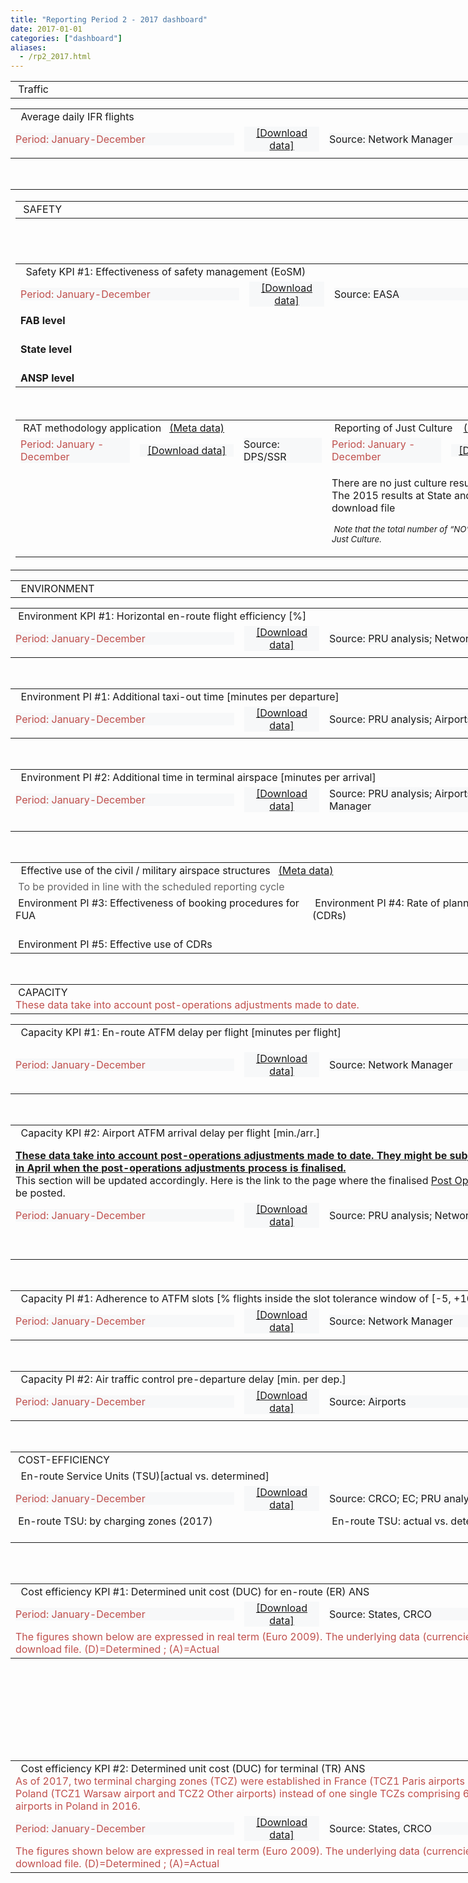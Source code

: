 ```yaml
---
title: "Reporting Period 2 - 2017 dashboard"
date: 2017-01-01
categories: ["dashboard"]
aliases:
  - /rp2_2017.html
---
```


<script type="text/javascript" src="http://www.google.com/jsapi"></script>
<script type="text/javascript">
// load the visualisation API
google.load('visualization', '1', {
    packages: ['corechart', 'controls']
});
</script>
<script type="text/javascript">
function drawVisualization() {

  // TRAFFIC - ERT FLTS - YY - CHART
    var crt_ertfltsYY = new google.visualization.ChartWrapper({
        chartType: 'ComboChart',
        containerId: 'crt_ertfltsYY',
        dataSourceUrl: 'https://docs.google.com/spreadsheets/d/1irxYqcplRYCCrMR8IuUE-qkcSM-jV_RJxioshC3cxUw/edit?usp=sharing&sheet=ERT_FLTS_YY&range=A5:E10',
        options: {
            width: 450,
            height: 170,
            chartArea: {
                left: 80,
                top: 30,
                width: '60%',
                height: '65%'
            },
            title: 'Average daily IFR flights (EU-wide)',
            titleTextStyle: {
                color: '#1F1F2E',
                fontSize: 12
            },
            legend: 'none',
            series: {
                0: {
                    type: 'bars',
                    color: '#7DD2F2',
                    targetAxisIndex: 0
                },
                1: {
                    type: 'lines',
                    color: '#B89470',
                    lineWidth: 2,
                    pointSize: 7,
                    targetAxisIndex: 1
                }
            },
            vAxes: {
                0: {
                    title: 'Avg. daily IFR flights',
                    titleTextStyle: {
                        color: '#1F1F2E',
                        fontSize: 11
                    },
                    minValue: 0.00,
                    textStyle: {
                        color: '#1F1F2E'
                    }
                },
                1: {
                    title: 'year on year (%)',
                    titleTextStyle: {
                        color: '#1F1F2E',
                        fontSize: 11
                    },
                    maxValue: 0.04,
                    textStyle: {
                        color: '#B89470'
                    }
                }
            }
        },
        view: {
            columns: [0, 3, 4],
            rows: [0, 1, 2, 3, 4]
        }
    });
    crt_ertfltsYY.draw();


  // TRAFFIC - ERT FLTS - MM - CHART
    var crt_ertfltsMM = new google.visualization.ChartWrapper({
        chartType: 'ComboChart',
        containerId: 'crt_ertfltsMM',
        dataSourceUrl: 'https://docs.google.com/spreadsheets/d/1irxYqcplRYCCrMR8IuUE-qkcSM-jV_RJxioshC3cxUw/edit?usp=sharing&sheet=ERT_FLTS_MM&range=A4:I64&tq=where%20I%3D1',
        options: {
            width: 450,
            height: 190,
            chartArea: {
                left: 80,
                top: 30,
                width: '60%',
                height: '60%'
            },
            title: 'Avg. daily IFR flights',
            titleTextStyle: {
                color: 'grey',
                fontSize: 12
            },
            legend: 'none',
            series: {
                0: {
                    type: 'bars',
                    color: '#7DD2F2',
                    targetAxisIndex: 0
                },
                1: {
                    type: 'lines',
                    color: '#B89470',
                    lineWidth: 2,
                    pointSize: 6,
                    targetAxisIndex: 1
                }
            },
            vAxes: {
                0: {
                    title: 'Avg. daily IFR flights',
                    titleTextStyle: {
                        color: '#1F1F2E',
                        fontSize: 11
                    },
                    minValue: 0.00,
                    textStyle: {
                        color: '#1F1F2E'
                    }
                },
                1: {
                    title: 'cum. change vs. prev. year (%)',
                    titleTextStyle: {
                        color: '#1F1F2E',
                        fontSize: 11
                    },
                    maxValue: 0.04,
                    textStyle: {
                        color: '#B89470'
                    }
                }
            }
        },
        view: {
            columns: [2, 6, 7]
        }
    });
    crt_ertfltsMM.draw();


  // TRAFFIC - ERT FLTS - TABLE
    var tbl_ertflts_YY = new google.visualization.ChartWrapper({
        chartType: 'Table',
        containerId: 'tbl_ertflts_YY',
        dataSourceUrl: 'https://docs.google.com/spreadsheets/d/1irxYqcplRYCCrMR8IuUE-qkcSM-jV_RJxioshC3cxUw/edit?usp=sharing&sheet=ERT_FLTS_LOC&range=A5:F15',
        options: {
            allowHtml: false,
            width: 470,
            height: 340
        },
        view: {
            columns: [0, 3, 4, 5]
        }
    });
    tbl_ertflts_YY.draw();


  // EoSM - YY - CHART - [EU_YY]
    var crt_EoSMYY_ST = new google.visualization.ChartWrapper({
        chartType: 'ComboChart',
        containerId: 'crt_EoSMYY_ST',
        dataSourceUrl: 'https://docs.google.com/spreadsheets/d/19pB4z4HWfkqmMbq3ViPkTJqcnI-JrFNIvToSR-KoRj4/edit?usp=sharing&sheet=EoSM_State_Score&range=A1:C31',
        options: {
            width: 475,
            height: 230,
            chartArea: {
                left: 50,
                top: 30,
                width: '85%',
                height: '50%'
            },
            title: 'Effectiveness of Safety Management score (State level)',
            titleTextStyle: {
                color: 'grey',
                fontSize: 12
            },
            legend: 'none',
            isStacked: 'true',
            seriesType: 'bars',
            colors: ['#7DD2F2'],
            vAxis: {
                title: 'EoSM score',
                titleTextStyle: {
                    color: 'grey',
                    fontSize: 11
                }
            },
            hAxis: {
                title: 'EASA verified results',
                titleTextStyle: {
                    color: 'grey',
                    fontSize: 11
                },
                type: 'string',
                slantedText: true,
                slantedTextAngle: 90,
                textStyle: {
                    color: 'grey',
                    fontSize: 10
                }
            }
        },
        view: {
            'columns': [0, 2]
        }
    });
    crt_EoSMYY_ST.draw();


  // EoSM - YY - CHART - [EU_YY]
    var crt_EoSMYY_AN = new google.visualization.ChartWrapper({
        chartType: 'ComboChart',
        containerId: 'crt_EoSMYY_AN',
        dataSourceUrl: 'https://docs.google.com/spreadsheets/d/19pB4z4HWfkqmMbq3ViPkTJqcnI-JrFNIvToSR-KoRj4/edit?usp=sharing&sheet=EoSM_ANSP_Score&range=A1:C32',
        options: {
            width: 475,
            height: 230,
            chartArea: {
                left: 50,
                top: 30,
                width: '85%',
                height: '50%'
            },
            title: 'Effectiveness of Safety Management score (ANSP level)',
            titleTextStyle: {
                color: 'grey',
                fontSize: 12
            },
            legend: 'none',
            isStacked: 'true',
            seriesType: 'bars',
            colors: ['#7DD2F2'],
            vAxis: {
                title: 'EoSM score',
                titleTextStyle: {
                    color: 'grey',
                    fontSize: 11
                }
            },
            hAxis: {
                title: 'Verified by NSAs',
                titleTextStyle: {
                    color: 'grey',
                    fontSize: 11
                },
                type: 'string',
                slantedText: true,
                slantedTextAngle: 90,
                textStyle: {
                    color: 'grey',
                    fontSize: 10
                }
            }
        },
        view: {
            'columns': [0, 2]
        }
    });
    crt_EoSMYY_AN.draw();

  // EoSM - YY - CHART - [TABLE FAB]
    var tbl_EOSM_FAB_1 = new google.visualization.ChartWrapper({
        chartType: 'Table',
        containerId: 'tbl_EOSM_FAB_1',
        dataSourceUrl: 'https://docs.google.com/spreadsheets/d/19pB4z4HWfkqmMbq3ViPkTJqcnI-JrFNIvToSR-KoRj4/edit?usp=sharing&sheet=EoSM_FAB_MIN_LEV&range=A3:K12',
        options: {
            header: true,
            allowHtml: true,
            width: 950,
            height: 150
        },
        view: {
            columns: [1, 2, 3, 4, 5, 6, 7, 8, 9, 10]
        }
    });
    tbl_EOSM_FAB_1.draw();


  // EoSM - YY - CHART - [TABLE STATE LEVEL]
    var tbl_EOSM_STA = new google.visualization.ChartWrapper({
        chartType: 'Table',
        containerId: 'tbl_EOSM_STA',
        dataSourceUrl: 'https://docs.google.com/spreadsheets/d/19pB4z4HWfkqmMbq3ViPkTJqcnI-JrFNIvToSR-KoRj4/edit?usp=sharing&sheet=EoSM_State_MIN_LEV&range=A3:J33',
        options: {
            header: true,
            allowHtml: true,
            width: 950,
            height: 150
        },
        view: {
            columns: [1, 3, 4, 5, 6, 7, 8, 9]
        }
    });
    tbl_EOSM_STA.draw();

  // EoSM - YY - CHART - [TABLE ANSP LEVEL]
    var tbl_EOSM_ANSP = new google.visualization.ChartWrapper({
        chartType: 'Table',
        containerId: 'tbl_EOSM_ANSP',
        dataSourceUrl: 'https://docs.google.com/spreadsheets/d/19pB4z4HWfkqmMbq3ViPkTJqcnI-JrFNIvToSR-KoRj4/edit?usp=sharing&sheet=EoSM_ANSP_MIN_LEV&range=A3:J34',
        options: {
            header: true,
            allowHtml: true,
            width: 950,
            height: 150
        },
        view: {
            columns: [1, 3, 4, 5, 6, 7, 8, 9]
        }
    });
    tbl_EOSM_ANSP.draw();


  // RAT - YY - CHART - [EU_YY]
    var Y15_crt_RAT = new google.visualization.ChartWrapper({
        chartType: 'ComboChart',
        containerId: 'Y15_crt_RAT',
        dataSourceUrl: 'https://docs.google.com/spreadsheets/d/1A1aCdQ8Oh4b6T_HETLiVHTlUq4FMV-0ZSO1QjOOCPOU/edit?usp=sharing&sheet=SES_RP2&range=A1:B6',
        options: {
            width: 475,
            height: 230,
            chartArea: {
                left: 50,
                top: 30,
                width: '85%',
                height: '50%'
            },
            title: ' % severity assessed with RAT (EU RP2 States)',
            titleTextStyle: {
                color: 'grey',
                fontSize: 12
            },
            legend: 'none',
            isStacked: 'true',
            seriesType: 'bars',
            colors: ['#7DD2F2'],
            vAxis: {
                title: '% severity assessed',
                titleTextStyle: {
                    color: 'grey',
                    fontSize: 11
                }
            },
            hAxis: {
                title: 'The State level results can be found in the download file',
                titleTextStyle: {
                    color: 'grey',
                    fontSize: 11
                },
                type: 'string',
                //slantedText:true,
                //slantedTextAngle: 0,
                textStyle: {
                    color: 'grey',
                    fontSize: 11
                }
            }
        },
        view: {
            'columns': [0, 1]
        }
    });
    Y15_crt_RAT.draw();




  // ENVIRONMENT - Horizontal flight efficiency - YY - CHART
    var crt_flteffYY = new google.visualization.ChartWrapper({
        chartType: 'ComboChart',
        containerId: 'crt_flteffYY',
        dataSourceUrl: 'https://docs.google.com/spreadsheets/d/1jygi-WIVP1LLVwXsBsSywIioxBb_Pud_HtRvSnCPocU/edit?usp=sharing&sheet=FLT_EFF_YY&range=A5:G10',
        options: {
            width: 450,
            height: 180,
            chartArea: {
                left: 50,
                top: 30,
                width: '55%',
                height: '60%'
            },
            title: 'Horiz. en-route flight efficiency (yearly)',
            titleTextStyle: {
                color: 'grey',
                fontSize: 11
            },
            legend: {
                position: 'right',
                textStyle: {
                    color: 'grey',
                    fontSize: 10
                }
            },
            series: {
                1: {
                    type: 'lines',
                    color: '#5D7CBA',
                    lineWidth: 1,
                    pointSize: 3
                },
                0: {
                    type: 'lines',
                    color: '#5D7CBA',
                    lineWidth: 1,
                    lineDashStyle: [6, 3]
                },
                3: {
                    type: 'lines',
                    color: '#c0504d',
                    lineWidth: 1,
                    pointSize: 4,
                    pointShape: 'diamond',
                },
                2: {
                    type: 'lines',
                    color: '#C0504D',
                    lineWidth: 1,
                    lineDashStyle: [6, 3]
                }
            },
            vAxis: {
                title: 'Inefficiency (%)',
                titleTextStyle: {
                    color: 'grey',
                    fontSize: 10
                },
                minValue: 0.02,
                maxValue: 0.06,
                viewWindow: {
                    min: 0.02,
                    max: 0.06
                },
                format: '0.0%'
            },
            hAxis: {
                title: 'Annual values for the SES-RP2 area',
                titleTextStyle: {
                    color: 'grey',
                    fontSize: 10
                }
            }
        },
        view: {
            columns: [1, 3, 4, 5, 6],
            rows: [0, 1, 2, 3, 4]
        }
    });
    crt_flteffYY.draw();


  // ENVIRONMENT - Horizontal flight efficiency - MM - CHART
    var crt_flteffMM = new google.visualization.ChartWrapper({
        chartType: 'LineChart',
        containerId: 'crt_flteffMM',
        dataSourceUrl: 'https://docs.google.com/spreadsheets/d/1jygi-WIVP1LLVwXsBsSywIioxBb_Pud_HtRvSnCPocU/edit?usp=sharing&sheet=FLT_EFF_MM&range=A5:F65&tq=where%20F%3D1',
        options: {
            width: 450,
            height: 190,
            chartArea: {
                left: 50,
                top: 30,
                width: '55%',
                height: '50%'
            },
            title: 'Horiz. en-route flight efficiency (monthly)',
            titleTextStyle: {
                color: 'grey',
                fontSize: 11
            },
            legend: {
                position: 'right',
                textStyle: {
                    color: 'grey',
                    fontSize: 10
                }
            },
            series: {
                0: {
                    type: 'lines',
                    color: '#c0504d',
                    lineWidth: 1,
                    pointSize: 4,
                    pointShape: 'diamond'
                },
                1: {
                    type: 'lines',
                    color: '#5D7CBA',
                    lineWidth: 1,
                    pointSize: 3
                }
            },
            vAxis: {
                title: 'Inefficiency (%)',
                titleTextStyle: {
                    color: 'grey',
                    fontSize: 10
                },
                minValue: 0.02,
                maxValue: 0.06,
                viewWindow: {
                    min: 0.02,
                    max: 0.06
                },
                format: '0.0%'
            },
            hAxis: {
                title: 'Monthly values for the SES-RP2 area',
                titleTextStyle: {
                    color: 'grey',
                    fontSize: 10
                },
                type: 'string',
                slantedText: true,
                slantedTextAngle: 40,
                textStyle: {
                    fontSize: 11
                }
            }
        },
        view: {
            'columns': [0, 3, 4]
        }
    });
    crt_flteffMM.draw();

  // ENVIRONMENT - Horizontal flight efficiency - TABLE
    var tbl_ert_flteff = new google.visualization.ChartWrapper({
        chartType: 'Table',
        containerId: 'tbl_ert_flteff',
        dataSourceUrl: 'https://docs.google.com/spreadsheets/d/1jygi-WIVP1LLVwXsBsSywIioxBb_Pud_HtRvSnCPocU/edit?usp=sharing&sheet=ERT_FLT_EFF_FAB&range=A5:E15&hl=en_GB',
        options: {
            allowHtml: true,
            width: 470,
            height: 360,
            //style: {fontSize: 9}
        },
        view: {
            columns: [0, 2, 3, 4]
        }
    });
    tbl_ert_flteff.draw();

  // ENVIRONMENT - ASMA DLY - LOC - TABLE
    var tbl_ASMAdly_LOC = new google.visualization.ChartWrapper({
        chartType: 'Table',
        containerId: 'tbl_ASMAdly_LOC',
        dataSourceUrl: 'https://docs.google.com/spreadsheets/d/1FQzn2r-KuHO5WG6RhB6k096fSbkGOvk6yA7diM-YfnA/edit?usp=sharing&sheet=ASMA_LOC&range=A5:F35',
        options: {
            allowHtml: false,
            width: 470,
            height: 280
        },
        view: {
            columns: [0, 5, 1]
        }
    });
    tbl_ASMAdly_LOC.draw();
    // ENVIRONMENT - ASMA DLY - APT - TABLE
    var tbl_ASMAdly_APT = new google.visualization.ChartWrapper({
        chartType: 'Table',
        containerId: 'tbl_ASMAdly_APT',
        dataSourceUrl: 'https://docs.google.com/spreadsheets/d/1FQzn2r-KuHO5WG6RhB6k096fSbkGOvk6yA7diM-YfnA/edit?usp=sharing&sheet=ASMA_APT&range=A5:G180',
        options: {
            allowHtml: false,
            width: 470,
            height: 280
        },
        view: {
            columns: [1, 2, 0, 3]
        }
    });
    tbl_ASMAdly_APT.draw();

  // ENVIRONMENT - TAXI OUT DLY - LOC - TABLE
    var tbl_txdly_LOC = new google.visualization.ChartWrapper({
        chartType: 'Table',
        containerId: 'tbl_txdly_LOC',
        dataSourceUrl: 'https://docs.google.com/spreadsheets/d/1q0a--hK6AK_X5fCzStvvEk32GHNMvbfTkSkaH9_ihbQ/edit?usp=sharing&sheet=TxOut_LOC&range=A5:F35',
        options: {
            allowHtml: false,
            width: 470,
            height: 280
        },
        view: {
            columns: [0, 5, 1]
        }
    });
    tbl_txdly_LOC.draw();
    // ENVIRONMENT - TAXI OUT DLY - APT - TABLE
    var tbl_txdly_APT = new google.visualization.ChartWrapper({
        chartType: 'Table',
        containerId: 'tbl_txdly_APT',
        dataSourceUrl: 'https://docs.google.com/spreadsheets/d/1q0a--hK6AK_X5fCzStvvEk32GHNMvbfTkSkaH9_ihbQ/edit?usp=sharing&sheet=TxOut_APT&range=A5:G180',
        options: {
            allowHtml: false,
            width: 470,
            height: 280
        },
        view: {
            columns: [1, 2, 0, 3]
        }
    });
    tbl_txdly_APT.draw();

  // CAPACITY - En-route ATFM delay - YY - CHART
    var crt_ertdlyYY = new google.visualization.ChartWrapper({
        chartType: 'ComboChart',
        containerId: 'crt_ertdlyYY',
        dataSourceUrl: 'https://docs.google.com/spreadsheets/d/1KjsIaZ5PjsgYbaeS83ZuY3tMh6EdE94shNT547y58H0/edit?usp=sharing&alt=json&sheet=ERT_ATFM_YY&range=A5:F10',
        options: {
            width: 450,
            height: 160,
            chartArea: {
                left: 50,
                top: 30,
                width: '55%',
                height: '60%'
            },
            title: 'En-route ATFM delays (SES RP2 area)',
            titleTextStyle: {
                color: 'grey',
                fontSize: 11
            },
            legend: {
                position: 'right',
                textStyle: {
                    color: 'grey',
                    fontSize: 10
                }
            },
            isStacked: 'true',
            series: {
                1: {
                    type: 'bars',
                    color: '#7DD2F2'
                },
                0: {
                    type: 'lines',
                    color: 'D80032',
                    lineWidth: 0.5,
                    pointSize: 7
                }
            },
            vAxis: {
                title: 'minutes per flight',
                format: '0.00',
                titleTextStyle: {
                    color: 'grey',
                    fontSize: 10
                }
            }
        },
        view: {
            'columns': [0, 4, 1]
        }
    });
    crt_ertdlyYY.draw();

  // CAPACITY - En-route ATFM delay - MM - CHART
    var crt_ertdlyMM = new google.visualization.ChartWrapper({
        chartType: 'ComboChart',
        containerId: 'crt_ertdlyMM',
        dataSourceUrl: 'https://docs.google.com/spreadsheets/d/1KjsIaZ5PjsgYbaeS83ZuY3tMh6EdE94shNT547y58H0/edit?usp=sharing&sheet=ERT_ATFM_MM&range=A5:G65&tq=where%20G%3D1',
        options: {
            width: 450,
            height: 190,
            chartArea: {
                left: 80,
                top: 30,
                width: '60%',
                height: '60%'
            },
            title: 'En-route ATFM delays (SES RP2 Area)',
            titleTextStyle: {
                color: 'grey',
                fontSize: 11
            },
            legend: {
                position: 'right',
                textStyle: {
                    color: 'grey',
                    fontSize: 10
                }
            },
            isStacked: 'true',
            series: {
                0: {
                    type: 'lines',
                    color: '#5D7CBA',
                    lineWidth: 1,
                    pointSize: 6
                },
                1: {
                    type: 'bars',
                    color: '#7DD2F2'
                }
            },
            vAxis: {
                title: 'minutes per flight',
                format: '0.00',
                titleTextStyle: {
                    color: 'grey',
                    fontSize: 10
                }
            }
        },
        view: {
            'columns': [1, 5, 2]
        }
    });
    crt_ertdlyMM.draw();

  // ERT ATFM DLY - YY EU wide - TABLE
    var tbl_ertdly_YYtgt = new google.visualization.ChartWrapper({
        chartType: 'Table',
        containerId: 'tbl_ertdly_YYtgt',
        dataSourceUrl: 'https://docs.google.com/spreadsheets/d/1KjsIaZ5PjsgYbaeS83ZuY3tMh6EdE94shNT547y58H0/edit?usp=sharing&sheet=ERT_ATFM_LOC&range=A5:F15&hl=en_GB',
        options: {
            allowHtml: false,
            width: 470,
            height: 280
        },
        view: {
            columns: [0, 1, 4, 5]
        }
    });
    tbl_ertdly_YYtgt.draw();

  // CAPACITY - Airport ATFM arrival delay - YY - CHART
    var crt_aptATFMsesYY = new google.visualization.ChartWrapper({
        chartType: 'ComboChart',
        containerId: 'crt_aptATFMsesYY',
        dataSourceUrl: 'https://docs.google.com/spreadsheets/d/1B7Z0zh1I1ghhK6WwN_YfeWA5rRFlTbFVZgeGr2_mw7M/edit?usp=sharing&sheet=APT_ATFM_SES_YY&range=A5:D10',
        options: {
            width: 450,
            height: 190,
            chartArea: {
                left: 80,
                top: 30,
                width: '60%',
                height: '60%'
            },
            title: 'Airport ATFM arrival delays (SES-RP2 airports)',
            titleTextStyle: {
                color: 'grey',
                fontSize: 11
            },
            legend: {
                position: 'right',
                textStyle: {
                    color: 'grey',
                    fontSize: 10
                }
            },
            isStacked: 'true',
            seriesType: 'bars',
            colors: ['#7DD2F2'],
            vAxis: {
                title: 'minutes per arrival',
                format: '0.00',
                titleTextStyle: {
                    color: 'grey',
                    fontSize: 10
                }
            }
        },
        view: {
            columns: [0, 1],
            rows: [0, 1, 2, 3, 4]
        }
    });
    crt_aptATFMsesYY.draw();

  // CAPACITY - Airport ATFM arrival delay - MM - CHART
    var crt_aptATFMsesMM = new google.visualization.ChartWrapper({
        chartType: 'ComboChart',
        containerId: 'crt_aptATFMsesMM',
        dataSourceUrl: 'https://docs.google.com/spreadsheets/d/1B7Z0zh1I1ghhK6WwN_YfeWA5rRFlTbFVZgeGr2_mw7M/edit?usp=sharing&sheet=APT_ATFM_SES_MM&range=A5:G65&tq=where%20G%3D1',
        options: {
            width: 450,
            height: 190,
            chartArea: {
                left: 80,
                top: 30,
                width: '60%',
                height: '60%'
            },
            title: 'Airport arr. ATFM delays (SES-RP2 airports)',
            titleTextStyle: {
                color: 'grey',
                fontSize: 11
            },
            legend: {
                position: 'right',
                textStyle: {
                    color: 'grey',
                    fontSize: 10
                }
            },
            isStacked: 'true',
            series: {
                0: {
                    type: 'lines',
                    color: '#5D7CBA',
                    lineWidth: 1,
                    pointSize: 6
                },
                1: {
                    type: 'bars',
                    color: '#7DD2F2'
                }
            },
            vAxis: {
                title: 'minutes per arrival',
                format: '0.00',
                titleTextStyle: {
                    color: 'grey',
                    fontSize: 10
                }
            }
        },
        view: {
            'columns': [1, 5, 2]
        }
    });
    crt_aptATFMsesMM.draw();

  // CAPACITY - Airport ATFM arrival delay - LOC - TABLE
    var tbl_aptATFM_LOC = new google.visualization.ChartWrapper({
        chartType: 'Table',
        containerId: 'tbl_aptATFM_LOC',
        dataSourceUrl: 'https://docs.google.com/spreadsheets/d/1B7Z0zh1I1ghhK6WwN_YfeWA5rRFlTbFVZgeGr2_mw7M/edit?usp=sharing&sheet=APT_ATFM_LOC&range=A5:G35',
        options: {
            allowHtml: true,
            width: 470,
            height: 280
        },
        view: {
            columns: [0, 1, 2, 3, 4]
        }
    });
    tbl_aptATFM_LOC.draw();

  // CAPACITY - Airport ATFM arrival delay - APT - TABLE
    var tbl_aptATFM_APT = new google.visualization.ChartWrapper({
        chartType: 'Table',
        containerId: 'tbl_aptATFM_APT',
        dataSourceUrl: 'https://docs.google.com/spreadsheets/d/1B7Z0zh1I1ghhK6WwN_YfeWA5rRFlTbFVZgeGr2_mw7M/edit?usp=sharing&sheet=APT_ATFM_APT&range=A5:F180',
        options: {
            allowHtml: true,
            width: 470,
            height: 280
        },
        view: {
            columns: [1, 2, 0, 3]
        }
    });
    tbl_aptATFM_APT.draw();

  // CAPACITY - Airport ATFM slot adherence LOC - TABLE
    var tbl_aptATFMADH_LOC = new google.visualization.ChartWrapper({
        chartType: 'Table',
        containerId: 'tbl_aptATFMADH_LOC',
        dataSourceUrl: 'https://docs.google.com/spreadsheets/d/1rCprGOBrpqwD8SSsV5buVCOmtkpURwFgS5cnC1gqENE/edit?usp=sharing&sheet=APT_ATFM_ADH_LOC&range=A5:B35',
        options: {
            allowHtml: true,
            width: 470,
            height: 280
        },
        view: {
            columns: [0, 1]
        }
    });
    tbl_aptATFMADH_LOC.draw();

  // CAPACITY - Airport ATFM slot adherence APT - TABLE
    var tbl_aptATFMADH_APT = new google.visualization.ChartWrapper({
        chartType: 'Table',
        containerId: 'tbl_aptATFMADH_APT',
        dataSourceUrl: 'https://docs.google.com/spreadsheets/d/1rCprGOBrpqwD8SSsV5buVCOmtkpURwFgS5cnC1gqENE/edit?usp=sharing&sheet=APT_ATFM_ADH_APT&range=A5:D180',
        options: {
            allowHtml: true,
            width: 470,
            height: 280
        },
        view: {
            columns: [1, 2, 0, 3]
        }
    });
    tbl_aptATFMADH_APT.draw();

  // CAPACITY - Airport ATC pre-departure LOC - TABLE
    var tbl_aptATC_LOC = new google.visualization.ChartWrapper({
        chartType: 'Table',
        containerId: 'tbl_aptATC_LOC',
        dataSourceUrl: 'https://docs.google.com/spreadsheets/d/12f_aNGxMAQAMKpPHaUVGZkNgc1L6e4t7zTeug19j8kU/edit?usp=sharing&sheet=APT_ATC_PRE_LOC&range=A5:E35',
        options: {
            allowHtml: true,
            width: 470,
            height: 280
        },
        view: {
            columns: [0, 4, 1]
        }
    });
    tbl_aptATC_LOC.draw();

  // CAPACITY - Airport ATC pre-departure APT - TABLE
    var tbl_aptATC_APT = new google.visualization.ChartWrapper({
        chartType: 'Table',
        containerId: 'tbl_aptATC_APT',
        dataSourceUrl: 'https://docs.google.com/spreadsheets/d/12f_aNGxMAQAMKpPHaUVGZkNgc1L6e4t7zTeug19j8kU/edit?usp=sharing&sheet=APT_ATC_PRE_APT&range=A5:F180',
        options: {
            allowHtml: true,
            width: 470,
            height: 280
        },
        view: {
            columns: [1, 2, 0, 3]
        }
    });
    tbl_aptATC_APT.draw();

  // ERT SU - TABLE
    var tbl_ertSU = new google.visualization.ChartWrapper({
        chartType: 'Table',
        containerId: 'tbl_ertSU',
        dataSourceUrl: 'https://docs.google.com/spreadsheets/d/1BUqYI3us2fMQ089B4E1D_CAoVyodDPasr1ZwmCgy19o/edit?usp=sharing&sheet=ERT_SU_CZ&range=A5:I36',
        options: {
            allowHtml: true,
            width: 470,
            height: 400
        },
        view: {
            columns: [0, 3, 6, 8, 5]
        }
    });
    tbl_ertSU.draw();

  // ERT SU - YY - CHART vs target - [EU_YY]
    var crt_ertSUYYvstgt = new google.visualization.ChartWrapper({
        chartType: 'ComboChart',
        containerId: 'crt_ertSUYYvstgt',
        dataSourceUrl: 'https://docs.google.com/spreadsheets/d/1BUqYI3us2fMQ089B4E1D_CAoVyodDPasr1ZwmCgy19o/edit?usp=sharing&sheet=ERT_SU_CZ&range=A5:I36',
        options: {
            width: 475,
            height: 400,
            chartArea: {
                left: 55,
                top: 30,
                width: '80%',
                height: '50%'
            },
            titleTextStyle: {
                color: 'grey',
                fontSize: 12
            },
            legend: {
                position: 'bottom',
                textStyle: {
                    color: 'grey',
                    fontSize: 10
                }
            },
            series: {
                0: {
                    type: 'bars',
                    color: '#7DD2F2'
                }
            },
            vAxis: {
                title: 'actual vs. determined ERT SU',
                format: '0%',
                viewWindow: {
                    min: -0.05,
                    max: 0.25
                },
                textStyle: {
                    color: 'grey',
                    fontSize: 11
                },
                titleTextStyle: {
                    color: 'grey',
                    fontSize: 10
                }
            },
            hAxis: {
                slantedTextAngle: 90,
                textStyle: {
                    color: 'grey',
                    fontSize: 10
                }
            }
        },
        view: {
            'columns': [0, 8]
        }
    });
    crt_ertSUYYvstgt.draw();


 // ER CEF - STATE - TABLE
    var tbl_ertcef_state = new google.visualization.ChartWrapper({
        chartType: 'Table',
        containerId: 'tbl_ertcef_state',
        dataSourceUrl: 'https://docs.google.com/spreadsheets/d/1sLZs7-p6Dkd0ojG0BWWf2z5JvN5Bj6rYK4r4jwSyW0o/edit?usp=sharing&sheet=ERT_CEF_STATE&range=A2:AJ32&hl=en_GB',
        options: {
            allowHtml: true,
            width: 950,
            height: 280
        },
        view: {columns: [0, 29, 30,31,33,34,35]}
    });
    tbl_ertcef_state.draw();

 // ER CEF - FAB - TABLE
    var tbl_ertcef_fab = new google.visualization.ChartWrapper({
        chartType: 'Table',
        containerId: 'tbl_ertcef_fab',
        dataSourceUrl: 'https://docs.google.com/spreadsheets/d/1sLZs7-p6Dkd0ojG0BWWf2z5JvN5Bj6rYK4r4jwSyW0o/edit?usp=sharing&sheet=ERT_CEF_FAB&range=A2:N11&hl=en_GB',
        options: {
            allowHtml: true,
            width: 950,
            height: 270
        },
        view: {columns: [0, 7, 8, 9,11,12,13]}
    });
    tbl_ertcef_fab.draw();

 // TRM CEF - TCZ - TABLE
    var tbl_trcef_state = new google.visualization.ChartWrapper({
        chartType: 'Table',
        containerId: 'tbl_trcef_state',
        dataSourceUrl: 'https://docs.google.com/spreadsheets/d/133Rt4K9bHWXj1Mj1an4fACbDQVWAFGuuQHwAgkxa81U/edit?usp=sharing&sheet=TRM_CEF_STATE&range=A2:AJ37&hl=en_GB',
        options: {
            allowHtml: true,
            width: 950,
            height: 280
        },
        view: {columns: [0, 29, 30,31,33,34,35]}
    });
    tbl_trcef_state.draw();

 // TRM CEF - FAB - TABLE
    var tbl_trcef_fab = new google.visualization.ChartWrapper({
        chartType: 'Table',
        containerId: 'tbl_trcef_fab',
        dataSourceUrl: 'https://docs.google.com/spreadsheets/d/133Rt4K9bHWXj1Mj1an4fACbDQVWAFGuuQHwAgkxa81U/edit?usp=sharing&sheet=TRM_CEF_FAB&range=A2:N11&hl=en_GB',
        options: {
            allowHtml: true,
            width: 950,
            height: 270
        },
        view: {columns: [0, 7, 8, 9,11,12,13]}
    });
    tbl_trcef_fab.draw();

}
google.setOnLoadCallback(drawVisualization)
</script>

<table style="text-align: left; width: 950px;" border="0" cellpadding="2" cellspacing="2">
<tbody>
<tr>
<td colspan="2" rowspan="1" style="width: 950px">
<div class="head2">&nbsp;Traffic</div>
</td>
</tr>
<table style="width: 950px;" border="0" cellpadding="1" cellspacing="1">
<tbody>
<tr>
<td colspan="4" rowspan="1">
<div class="head3">&nbsp; Average daily IFR flights</div>
</td>
</tr>
<tr>
<td>
<div style="width: 350px; text-align: left; background-color:#f7f8f9; vertical-align: top;" class="data-period"> <span style="color:#C0504D;">
Period: January-December</span></div>
</td>
<td>
<div style="width: 120px; text-align: center; background-color:#f7f8f9; vertical-align: top;"><span style="color: rgb(102, 102, 102);">
<a href="https://docs.google.com/spreadsheets/d/1irxYqcplRYCCrMR8IuUE-qkcSM-jV_RJxioshC3cxUw/edit?usp=sharing&hl=en_GB" target="_blank">[Download data]</a>
</span></div>
</td>
<td>
<div style="width: 350px; text-align: left; background-color:#f7f8f9; vertical-align: top;" class="data-source">
Source: Network Manager</div>
</td>
<td>
<div style="width: 120px; text-align: center; background-color:#f7f8f9; vertical-align: top;"> <span style="color: rgb(102, 102, 102);">
<a href="http://prudata.webfactional.com/wiki/index.php/Minutes_of_en_route_ATFM_delay_per_flight" target="_blank">[Meta data]</a>
</span></div>
</td>
</tr>
<tr>
<td colspan="2" rowspan="1" style="width: 475px; vertical-align: top;">
<div style="float: left;" id="crt_ertfltsYY"></div>
<div style="float: left;" id="crt_ertfltsMM"></div>
<td colspan="2" rowspan="1" style="width: 475px; vertical-align: top;">
<div style="float: top;" id="tbl_ertflts_YY"></div>
</tr>
</tbody>
</table>
<br>
</tbody>
</table>


<table style="text-align: left; width: 950px;" border="0" cellpadding="2" cellspacing="2">
<tbody>
<tr>
<td colspan="4" rowspan="1" style="width: 950px">


<table style="text-align: left; width: 950px;" border="0" cellpadding="2" cellspacing="2">
<tbody>
<tr>
<td colspan="4" rowspan="1" style="width: 950px">
<div class="head2">&nbsp;SAFETY</div>
</td>
</tr>
<table style="width: 950px;" border="0" cellpadding="1" cellspacing="1">
<tbody>
<tr>
<td colspan="4" rowspan="1">
<div class="head3">&nbsp; Safety KPI #1: Effectiveness of safety management (EoSM)</div>
</td>
</tr>
<tr>
<td>
<div style="width: 350px; text-align: left; background-color:#f7f8f9; vertical-align: top;" class="data-period"> <span style="color:#C0504D;">
Period: January-December</span></div>
</td>
<td>
<div style="width: 120px; text-align: center; background-color:#f7f8f9; vertical-align: top;"><span style="color: rgb(102, 102, 102);">
<a href="https://docs.google.com/spreadsheets/d/19pB4z4HWfkqmMbq3ViPkTJqcnI-JrFNIvToSR-KoRj4/edit?usp=sharing" target="_blank">[Download data]</a>
</span></div>
</td>
<td>
<div style="width: 350px; text-align: left; background-color:#f7f8f9; vertical-align: top;" class="data-source">
Source: EASA</div>
</td>
<td>
<div style="width: 120px; text-align: center; background-color:#f7f8f9; vertical-align: top;"> <span style="color: rgb(102, 102, 102);">
<a href="http://prudata.webfactional.com/wiki/index.php/Effectiveness_of_safety_management" target="_blank">[Meta data]</a>
</span></div>
</td>
</tr>
<tr>
<td colspan="2" rowspan="1" style="width: 475px; vertical-align: top;">
<div style="float: top;" id="crt_EoSMYY_ST"></div>
<td colspan="2" rowspan="1" style="width: 475px; vertical-align: top;">
<div style="float: top;" id="crt_EoSMYY_AN"></div>
</td>
</tr>
<tr>
<td colspan="4" rowspan="1" style="width: 950px; vertical-align: top;">
<div><b>FAB level</b></div>
<div style="float: top;" id="tbl_EOSM_FAB_1"></div>
</tr>
<br>
<tr>
<td colspan="4" rowspan="1" style="width: 950px; vertical-align: top;">
<br>
<div><b>State level</b></div>
<div style="float: top;" id="tbl_EOSM_STA"></div>
</td>
</tr>
<tr>
<td colspan="4" rowspan="1" style="width: 950px; vertical-align: top;">
<br>
<div><b>ANSP level</b></div>
<div style="float: top;" id="tbl_EOSM_ANSP"></div>
</td>
<br>
</tr>
</tbody>
</table>
<table style="text-align: left; width: 950px;" border="0" cellpadding="2" cellspacing="2">
<tbody>
<br>
<tr>
<td colspan="3" rowspan="1" style="width: 475px, text-align: center; vertical-align: top;">
<div class="head4">&nbsp;RAT methodology application&nbsp;&nbsp;
<a href="http://prudata.webfactional.com/wiki/index.php/RAT_methodology_application" target="_blank">(Meta data)</a></div>
</td>
<td colspan="3" rowspan="1" style="width: 475px, text-align: center; vertical-align: top;">
<div class="head4">&nbsp;Reporting of Just Culture &nbsp;&nbsp;
<a href="http://prudata.webfactional.com/wiki/index.php/Reporting_of_Just_Culture" target="_blank">(Meta data)</a> </div>
</td>
</tr>
<tr>
<td>
<div style="width: 175px; text-align: left; background-color:#f7f8f9; vertical-align: top;" class="data-period"> <span style="color:#C0504D;">
Period: January - December</span></div>
</td>
<td>
<div style="width: 150px; text-align: center; background-color:#f7f8f9; vertical-align: top;"><span style="color: rgb(102, 102, 102);">
<a href="https://docs.google.com/spreadsheets/d/1A1aCdQ8Oh4b6T_HETLiVHTlUq4FMV-0ZSO1QjOOCPOU/edit?usp=sharing" target="_blank">[Download data]</a>
</span></div>
</td>
<td>
<div style="width: 125px; text-align: left; background-color:#f7f8f9; vertical-align: top;" class="data-source">Source: DPS/SSR</div>
</td>
<td>
<div style="width: 175px; text-align: left; background-color:#f7f8f9; vertical-align: top;" class="data-period"> <span style="color:#C0504D;">
Period: January - December</span></div>
</td>
<td>
<div style="width: 150px; text-align: center; background-color:#f7f8f9; vertical-align: top;"><span style="color: rgb(102, 102, 102);">
<a href="https://docs.google.com/spreadsheets/d/1aiFTNKTRGqtGC0pjHHW9mfRMltVPXEIU1qyUHFiPoT0/edit?usp=sharing" target="_blank">[Download data]</a>
</span></div>
</td>
<td>
<div style="width: 125px; text-align: left; background-color:#f7f8f9; vertical-align: top;" class="data-source">Source: EASA</div>
</td>
</tr>
<tr>
<td colspan="3" rowspan="1">
<div style="float: top;" id="Y15_crt_RAT"></div>
</td>
<td colspan="3" rowspan="1">
<div style="text-align: left; vertical-align: top">
<p>There are no just culture results at European wide level.
<br>The 2015 results at State and ANSP level can be found in the download file</p>
<p><small><i>&nbsp;Note that the total number of "NO" answers may not reflect an absence of Just Culture.</i></small></p>
</div>
</td>
</tr>
</tbody>
</table>
</tbody>
</table>



<table style="text-align: left; width: 950px;" border="0" cellpadding="2" cellspacing="2">
<tbody>
<tr>
<td colspan="4" rowspan="1" style="width: 950px">
<div class="head2">&nbsp; ENVIRONMENT</div>
</td>
</tr>
<table style="width: 950px;" border="0" cellpadding="1" cellspacing="1">
<tbody>
<tr>
<td colspan="4" rowspan="1">
<div class="head3">&nbsp;Environment KPI #1: Horizontal en-route flight efficiency [%]</div>
</td>
</tr>
<tr>
<td>
<div style="width: 350px; text-align: left; background-color:#f7f8f9; vertical-align: top;" class="data-period"> <span style="color:#C0504D;">
Period: January-December</span></div>
</td>
<td>
<div style="width: 120px; text-align: center; background-color:#f7f8f9; vertical-align: top;"><span style="color: rgb(102, 102, 102);">
<a href="https://docs.google.com/spreadsheets/d/1jygi-WIVP1LLVwXsBsSywIioxBb_Pud_HtRvSnCPocU/edit?usp=sharing&hl=en_GB" target="_blank">[Download data]</a>
</span></div>
</td>
<td>
<div style="width: 350px; text-align: left; background-color:#f7f8f9; vertical-align: top;" class="data-source">
Source: PRU analysis; Network Manager</div>
</td>
<td>
<div style="width: 120px; text-align: center; background-color:#f7f8f9; vertical-align: top;"> <span style="color: rgb(102, 102, 102);">
<a href="http://prudata.webfactional.com/wiki/index.php/Average_horizontal_en-route_inefficiency" target="_blank">[Meta data]</a>
</span></div>
</td>
</tr>
<tr>
<td colspan="2" rowspan="1" style="width: 475px; vertical-align: top;">
<div style="float: left;" id="crt_flteffYY"></div>
<div style="float: left;" id="crt_flteffMM"></div>
<td colspan="2" rowspan="1" style="width: 475px; vertical-align: top;">
<div style="float: top;" id="tbl_ert_flteff"></div>
</tr>
</tbody>
</table>
<br>
<table style="width: 950px;" border="0" cellpadding="1" cellspacing="1">
<tbody>
<tr>
<td colspan="4" rowspan="1">
<div class="head3">&nbsp; Environment PI #1: Additional taxi-out time [minutes per departure]</div>
<span style="color:#C0504D;"></span>
</td>
</tr>
<tr>
<td>
<div style="width: 350px; text-align: left; background-color:#f7f8f9; vertical-align: top;" class="data-period"> <span style="color:#C0504D;">
Period: January-December</span></div>
</td>
<td>
<div style="width: 120px; text-align: center; background-color:#f7f8f9; vertical-align: top;"><span style="color: rgb(102, 102, 102);">
<a href="https://docs.google.com/spreadsheets/d/1q0a--hK6AK_X5fCzStvvEk32GHNMvbfTkSkaH9_ihbQ/edit?usp=sharing&hl=en_GB" target="_blank">[Download data]</a>
</span></div>
</td>
<td>
<div style="width: 350px; text-align: left; background-color:#f7f8f9; vertical-align: top;">
Source: PRU analysis; Airports</div>
</td>
<td>
<div style="width: 120px; text-align: center; background-color:#f7f8f9; vertical-align: top;"> <span style="color: rgb(102, 102, 102);">
<a href="http://prudata.webfactional.com/wiki/index.php/Additional_time_in_taxi-out_phase" target="_blank">[Meta data]</a>
</span></div>
</td>
</tr>
<tr>
<td colspan="2" rowspan="1" style="width: 475px; vertical-align: top;">
<div style="float: top;" id="tbl_txdly_LOC"></div>
<td colspan="2" rowspan="1" style="width: 475px; vertical-align: top;">
<div style="float: top;" id="tbl_txdly_APT"></div>
</td>
</tr>
</tbody>
</table>
<br>
<table style="width: 950px;" border="0" cellpadding="1" cellspacing="1">
<tbody>
<tr>
<td colspan="4" rowspan="1">
<div class="head3">&nbsp; Environment PI #2: Additional time in terminal airspace [minutes per arrival]</div>
<span style="color:#C0504D;"></span>
</td>
</tr>
<tr>

<td>
<div style="width: 350px; text-align: left; background-color:#f7f8f9; vertical-align: top;" class="data-period"> <span style="color:#C0504D;">
Period: January-December</span></div>
</td>
<td>
<div style="width: 120px; text-align: center; background-color:#f7f8f9; vertical-align: top;"><span style="color: rgb(102, 102, 102);">
<a href="https://docs.google.com/spreadsheets/d/1FQzn2r-KuHO5WG6RhB6k096fSbkGOvk6yA7diM-YfnA/edit?usp=sharing&hl=en_GB" target="_blank">[Download data]</a>
</span></div>
</td>
<td>
<div style="width: 350px; text-align: left; background-color:#f7f8f9; vertical-align: top;" class="data-source">
Source: PRU analysis; Airports; Network Manager</div>
</td>
<td>
<div style="width: 120px; text-align: center; background-color:#f7f8f9; vertical-align: top;"> <span style="color: rgb(102, 102, 102);">
<a href="http://prudata.webfactional.com/wiki/index.php/Arrival_sequencing_and_metering_area_%28ASMA%29_additional_time" target="_blank">[Meta data]</a>
</span></div>
</td>
</tr>
<tr>
<td colspan="2" rowspan="1" style="width: 475px; vertical-align: top;">
<div style="float: top;" id="tbl_ASMAdly_LOC"></div>
<br> </td>
<td colspan="2" rowspan="1" style="width: 475px; vertical-align: top;">
<div style="float: top" id="tbl_ASMAdly_APT"></div>
<br> </td>
</tr>
</tbody>
</table>
<br>
<table style="width: 950px;" border="0" cellpadding="1" cellspacing="1">
<tbody>
<tr>
<td colspan="4" rowspan="1">
<div class="head3">&nbsp; Effective use of the civil / military airspace structures&nbsp;&nbsp;
<a href="http://prudata.webfactional.com/wiki/index.php/Effective_use_of_the_civil_/_military_airspace_structures" target="_blank">(Meta data)</a></div>
</td>
</tr>
<tr>
<td colspan="4" rowspan="1" style="width: 950px">
<div style="text-align: left; vertical-align: top;"><span style="color: rgb(102, 102, 102);">&nbsp;To be provided in line with the scheduled reporting cycle</span></div>
</td>
</tr>
<tr>
<td colspan="2" rowspan="1" style="width: 475px; vertical-align: top;">
<div class="head4">&nbsp;Environment PI #3: Effectiveness of booking procedures for FUA</div>
<div style="text-align: left; vertical-align: top;">
<span style="color: rgb(102, 102, 102);"> </span></div>
<td colspan="2" rowspan="1" style="width: 475px; vertical-align: top;">
<div class="head4">&nbsp;Environment PI #4: Rate of planning of conditional routes (CDRs)</div>
<div style="text-align: left; vertical-align: top;">
<span style="color: rgb(102, 102, 102);"><br>
</span></div>
</tr>
<tr>
<td colspan="2" rowspan="1" style="width: 475px; vertical-align: top;">
<div class="head4">&nbsp;Environment PI #5: Effective use of CDRs</div>
<div style="text-align: left; vertical-align: top;">
<span style="color: rgb(102, 102, 102);"> </span></div>
<td colspan="2" rowspan="1" style="width: 475px; vertical-align: top;">
<div class="head4"></div>
<div style="text-align: left; vertical-align: top;">
<span style="color: rgb(102, 102, 102);"><br>
</span></div>
</tr>
</tbody>
</table>
<br>
</tbody>
</table>
<table style="text-align: left; width: 950px;" border="0" cellpadding="2" cellspacing="2">
<tbody>
<tr>
<td colspan="4" rowspan="1" style="width: 950px">
<div class="head2">&nbsp;CAPACITY</div>
<span style="color:#C0504D;">These data take into account post-operations adjustments made to date.
</span>
</td>
</tr>
<table style="width: 950px;" border="0" cellpadding="1" cellspacing="1">
<tbody>
<tr>
<td colspan="4" rowspan="1">
<div class="head3">&nbsp; Capacity KPI #1: En-route ATFM delay per flight [minutes per flight]</div>
</div>
</td>
</tr>
<tr>
<td>
<div style="width: 350px; text-align: left; background-color:#f7f8f9; vertical-align: top;" class="data-period"> <span style="color:#C0504D;">
Period: January-December</span></div>
</td>
<td>
<div style="width: 120px; text-align: center; background-color:#f7f8f9; vertical-align: top;"><span style="color: rgb(102, 102, 102);">
<a href="https://docs.google.com/spreadsheets/d/1KjsIaZ5PjsgYbaeS83ZuY3tMh6EdE94shNT547y58H0/edit?usp=sharing&hl=en_GB" target="_blank">[Download data]</a>

</span></div>
</td>
<td>
<div style="width: 350px; text-align: left; background-color:#f7f8f9; vertical-align: top;" class="data-source">
Source: Network Manager</div>
</td>
<td>
<div style="width: 120px; text-align: center; background-color:#f7f8f9; vertical-align: top;"> <span style="color: rgb(102, 102, 102);">
<a href="http://prudata.webfactional.com/wiki/index.php/Minutes_of_en-route_ATFM_delay_per_flight" target="_blank">[Meta data]</a>
</span></div>
</td>
</tr>
<tr>
<td colspan="2" rowspan="1" style="width: 475px; vertical-align: top;">
<div style="float: left;" id="crt_ertdlyYY"></div>
<div style="float: left;" id="crt_ertdlyMM"></div>
<td colspan="2" rowspan="1" style="width: 475px; vertical-align: top;">
<div style="float: top;" id="tbl_ertdly_YYtgt"></div>
</tr>
</tbody>
</table>
<br>
<table style="width: 950px;" border="0" cellpadding="1" cellspacing="1">
<tbody>
<tr>
<td colspan="4" rowspan="1">
<div class="head3">&nbsp; Capacity KPI #2: Airport ATFM arrival delay per flight [min./arr.]</div>
<span style="color:#C0504D;"><b><u>

These data take into account post-operations adjustments made to date. They might be subject to further revisions later on in April when the post-operations adjustments process is finalised.</b></u> <br>This section will be updated accordingly. Here is the link to the page where the finalised <a href="http://www.eurocontrol.int/publications/post-operations-performance-adjustment-process" target="_blank">Post Operations Adjustment Process</a> will be posted.
</span>
</td>
</tr>
<tr>
<td>
<div style="width: 350px; text-align: left; background-color:#f7f8f9; vertical-align: top;" class="data-period"> <span style="color:#C0504D;">
Period: January-December</span></div>
</td>
<td>
<div style="width: 120px; text-align: center; background-color:#f7f8f9; vertical-align: top;"><span style="color: rgb(102, 102, 102);">
<a href="https://docs.google.com/spreadsheets/d/1B7Z0zh1I1ghhK6WwN_YfeWA5rRFlTbFVZgeGr2_mw7M/edit?usp=sharing&hl=en_GB" target="_blank">[Download data]</a>
</span></div>
</td>
<td>
<div style="width: 350px; text-align: left; background-color:#f7f8f9; vertical-align: top;" class="data-source">
Source: PRU analysis; Network Manager</div>
</td>
<td>
<div style="width: 120px; text-align: center; background-color:#f7f8f9; vertical-align: top;"> <span style="color: rgb(102, 102, 102);">
<a href="http://prudata.webfactional.com/wiki/index.php/Airport_ATFM_delay" target="_blank">[Meta data]</a>
</span></div>
</td>
</tr>
<tr>
<td colspan="2" rowspan="1" style="width: 475px; vertical-align: top;">
<div style="float: left;" id="crt_aptATFMsesYY"></div>
<br>
<br>
<div style="float: top;" id="tbl_aptATFM_LOC"></div>
<td colspan="2" rowspan="1" style="width: 475px; vertical-align: top;">
<div style="float: left;" id="crt_aptATFMsesMM"></div>
<br>
<br>
<div style="float: top;" id="tbl_aptATFM_APT"></div>
</tr>
</tbody>
</table>
<br>
<table style="width: 950px;" border="0" cellpadding="1" cellspacing="1">
<tbody>
<tr>
<td colspan="4" rowspan="1">
<div class="head3">&nbsp; Capacity PI #1: Adherence to ATFM slots [% flights inside the slot tolerance window of [-5, +10 min.]]</div>
</td>
</tr>
<tr>
<td>
<div style="width: 350px; text-align: left; background-color:#f7f8f9; vertical-align: top;" class="data-period"> <span style="color:#C0504D;">
Period: January-December</span></div>
</td>
<td>
<div style="width: 120px; text-align: center; background-color:#f7f8f9; vertical-align: top;"><span style="color: rgb(102, 102, 102);">
<a href="https://docs.google.com/spreadsheets/d/1rCprGOBrpqwD8SSsV5buVCOmtkpURwFgS5cnC1gqENE/edit?usp=sharing&hl=en_GB" target="_blank">[Download data]</a>
</span></div>
</td>
<td>
<div style="width: 350px; text-align: left; background-color:#f7f8f9; vertical-align: top;" class="data-source">
Source: Network Manager</div>
</td>
<td>
<div style="width: 120px; text-align: center; background-color:#f7f8f9; vertical-align: top;"> <span style="color: rgb(102, 102, 102);">
<a href="http://prudata.webfactional.com/wiki/index.php/ATFM_slot_adherence" target="_blank">[Meta data]</a>
</span></div>
</td>
</tr>
<tr>
<td colspan="2" rowspan="1" style="width: 475px; vertical-align: top;">
<div style="float: top;" id="tbl_aptATFMADH_LOC"></div>
<td colspan="2" rowspan="1" style="width: 475px; vertical-align: top;">
<div style="float: top;" id="tbl_aptATFMADH_APT"></div>
</tr>
</tbody>
</table>
<br>
<table style="width: 950px;" border="0" cellpadding="1" cellspacing="1">
<tbody>
<tr>
<td colspan="4" rowspan="1">
<div class="head3">&nbsp; Capacity PI #2: Air traffic control pre-departure delay [min. per dep.]</div>
</td>
</tr>
<tr>
<td>
<div style="width: 350px; text-align: left; background-color:#f7f8f9; vertical-align: top;" class="data-period"> <span style="color:#C0504D;">
Period: January-December</span></div>
</td>
<td>
<div style="width: 120px; text-align: center; background-color:#f7f8f9; vertical-align: top;"><span style="color: rgb(102, 102, 102);">
<a href="https://docs.google.com/spreadsheets/d/12f_aNGxMAQAMKpPHaUVGZkNgc1L6e4t7zTeug19j8kU/edit?usp=sharing&hl=en_GB" target="_blank">[Download data]</a>
</span></div>
</td>
<td>
<div style="width: 350px; text-align: left; background-color:#f7f8f9; vertical-align: top;">
Source: Airports</div>
</td>
<td>
<div style="width: 120px; text-align: center; background-color:#f7f8f9; vertical-align: top;"> <span style="color: rgb(102, 102, 102);">
<a href="http://prudata.webfactional.com/wiki/index.php/ATC_pre-departure_delay" target="_blank">[Meta data]</a>
</span></div>
</td>
</tr>
<tr>
<td colspan="2" rowspan="1" style="width: 475px; vertical-align: top;">
<div style="float: top;" id="tbl_aptATC_LOC"></div>
</td>
<td colspan="2" rowspan="1" style="width: 475px; vertical-align: top;">
<div style="float: top;" id="tbl_aptATC_APT"></div>
</td>
</tr>
</tbody>
</table>
<br>
</table>
<table style="text-align: left; width: 950px;" border="0" cellpadding="2" cellspacing="2">
<tbody>
<tr>
<td colspan="4" rowspan="1" style="width: 950px">
<div class="head2">&nbsp;COST-EFFICIENCY</div>
</td>
<tr>
<td colspan="4" rowspan="1">
<div class="head3">&nbsp; En-route Service Units (TSU)[actual vs. determined]</div>
</td>
</tr>
<tr>
<td>
<div style="width: 350px; text-align: left; background-color:#f7f8f9; vertical-align: top;" class="data-period"> <span style="color:#C0504D;">
Period: January-December</span></div>
</td>
<td>
<div style="width: 120px; text-align: center; background-color:#f7f8f9; vertical-align: top;"><span style="color: rgb(102, 102, 102);">
<a href="https://docs.google.com/spreadsheets/d/1BUqYI3us2fMQ089B4E1D_CAoVyodDPasr1ZwmCgy19o/edit?usp=sharing" target="_blank">[Download data]</a>
</span></div>
</td>
<td>
<div style="width: 350px; text-align: left; background-color:#f7f8f9; vertical-align: top;">
Source: CRCO; EC; PRU analysis </div>
</td>
<td>
<div style="width: 120px; text-align: center; background-color:#f7f8f9; vertical-align: top;"> <span style="color: rgb(102, 102, 102);">
</span></div>
</td>
</tr>
<tr>
<td colspan="2" rowspan="1" style="width: 475px, text-align: center; vertical-align: top; ">
<div class="head4">&nbsp;En-route TSU: by charging zones (2017)</div>
<div style="text-align: left; vertical-align: top;">
<div style="float: top;" id="tbl_ertSU"></div>
<br>
</td>
<td colspan="2" rowspan="1" style="width: 475px, text-align: center; vertical-align: top; ">
<div class="head4">&nbsp;En-route TSU: actual vs. determined (2017)</div>
<div style="text-align: left; vertical-align: top;">
<div style="float: top;" id="crt_ertSUYYvstgt"></div>
</td>
</tr>
</tbody>
</table>

<table style="text-align: left; width: 950px;" border="0" cellpadding="2" cellspacing="2">
<tbody>
<table style="width: 950px;" border="0" cellpadding="1" cellspacing="1">
<tbody>
<tr>
<td colspan="4" rowspan="1">
<div class="head3">&nbsp; Cost efficiency KPI #1: Determined unit cost (DUC) for en-route (ER) ANS</div>
</td>
</tr>
<tr>
<td>
<div style="width: 350px; text-align: left; background-color:#f7f8f9; vertical-align: top;" class="data-period"> <span style="color:#C0504D;">
Period: January-December</span></div>
</td>
<td>

<div style="width: 120px; text-align: center; background-color:#f7f8f9; vertical-align: top;"><span style="color: rgb(102, 102, 102);">
<a href="https://docs.google.com/spreadsheets/d/1sLZs7-p6Dkd0ojG0BWWf2z5JvN5Bj6rYK4r4jwSyW0o/edit?usp=sharing&hl=en_GB" target="_blank">[Download data]</a>
</span></div>
</td>
<td>
<div style="width: 350px; text-align: left; background-color:#f7f8f9; vertical-align: top;">
Source: States, CRCO</div>
</td>
<td>
<div style="width: 120px; text-align: center; background-color:#f7f8f9; vertical-align: top;"> <span style="color: rgb(102, 102, 102);">
<a href="http://prudata.webfactional.com/wiki/index.php/RP2_(2015-2019)" target="_blank">[Meta data]</a>
</span></div>
</td>
</tr>
<br>
<tr>
<td colspan="4" rowspan="1" style="width: 950px">
<span style="color:#C0504D;">The figures shown below are expressed in real term (Euro 2009). The underlying data (currencies, etc.) are available in the download file.
(D)=Determined ; (A)=Actual
</span>
</td>
</tr>
</tbody>
</table>
<br>
<tr>
<td colspan="1" rowspan="1" style="width: 950px; vertical-align: top;">
<div id="tbl_ertcef_state"></div>
</td>
<br>
</tr>
<br>
<tr>
<td colspan="1" rowspan="1" style="width: 950px; vertical-align: top;">
<div id="tbl_ertcef_fab"></div>
</td>
</tr>
</tbody>
</table>
<br>

<table style="text-align: left; width: 950px;" border="0" cellpadding="2" cellspacing="2">
<tbody>
<table style="width: 950px;" border="0" cellpadding="1" cellspacing="1">
<tbody>
<tr>
<td colspan="4" rowspan="1">
<div class="head3">&nbsp; Cost efficiency KPI #2: Determined unit cost (DUC) for terminal (TR) ANS</div>
<span style="color:#C0504D;">As of 2017, two terminal charging zones (TCZ) were established in France (TCZ1 Paris airports and TCZ2 Other airports) and Poland (TCZ1 Warsaw airport and TCZ2 Other airports) instead of one single TCZs comprising 60 airports in France and 15 airports in Poland in 2016.</span>
</td>
</tr>
<tr>
<td>
<div style="width: 350px; text-align: left; background-color:#f7f8f9; vertical-align: top;" class="data-period"> <span style="color:#C0504D;">
Period: January-December</span></div>
</td>
<td>
<div style="width: 120px; text-align: center; background-color:#f7f8f9; vertical-align: top;"><span style="color: rgb(102, 102, 102);">
<a href="https://docs.google.com/spreadsheets/d/133Rt4K9bHWXj1Mj1an4fACbDQVWAFGuuQHwAgkxa81U/edit?usp=sharing&hl=en_GB" target="_blank">[Download data]</a>
</span></div>
</td>
<td>
<div style="width: 350px; text-align: left; background-color:#f7f8f9; vertical-align: top;">
Source: States, CRCO</div>
</td>
<td>
<div style="width: 120px; text-align: center; background-color:#f7f8f9; vertical-align: top;"> <span style="color: rgb(102, 102, 102);">
<a href="http://prudata.webfactional.com/wiki/index.php/RP2_(2015-2019)" target="_blank">[Meta data]</a>
</span></div>
</td>
</tr>
<br>
<tr>
<td colspan="4" rowspan="1" style="width: 950px">
<span style="color:#C0504D;">The figures shown below are expressed in real term (Euro 2009). The underlying data (currencies, etc.) are available in the download file.
(D)=Determined ; (A)=Actual
</span>
</td>
</tr>
</tbody>
</table>
<br>
<tr>
<td colspan="1" rowspan="1" style="width: 950px; vertical-align: top;">
<div id="tbl_trcef_state"></div>
</td>
<br>
</tr>
<br>
<tr>
<td colspan="1" rowspan="1" style="width: 950px; vertical-align: top;">
<div id="tbl_trcef_fab"></div>
</td>
</tr>
</tbody>
</table>

